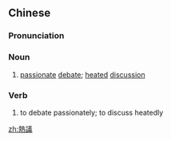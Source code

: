 {{also|热议}}
==Chinese==
{{zh-forms|s=热议}}

===Pronunciation===
{{zh-pron
|m=rèyì
|cat=n,v
}}

===Noun===
{{zh-noun}}

# [[passionate]] [[debate]]; [[heated]] [[discussion]]

===Verb===
{{zh-verb}}

# to debate passionately; to discuss heatedly

[[zh:熱議]]